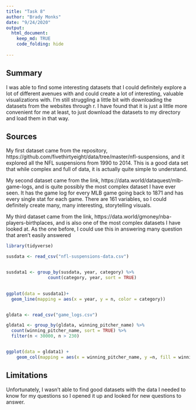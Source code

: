 ---
title: "Task 8"
author: "Brady Monks"
date: "9/24/2020"
output: 
  html_document:
    keep_md: TRUE
    code_folding: hide
    
---
## Summary
I was able to find some interesting datasets that I could definitely explore a lot of different avenues with and could create a lot of interesting, valuable visualizations with. I'm still struggling a little bit with downloading the datasets from the websites through r. I have found that it is just a little more convenient for me at least, to just download the datasets to my directory and load them in that way.

## Sources

My first dataset came from the repository, https://github.com/fivethirtyeight/data/tree/master/nfl-suspensions, and it explored all the NFL suspensions from 1990 to 2014. This is a good data set that while complex and full of data, it is actually quite simple to understand. 

My second dataset came from the link, https://data.world/dataquest/mlb-game-logs, and is quite possibly the most complex dataset I have ever seen. It has the game log for every MLB game going back to 1871 and has every single stat for each game. There are 161 variables, so I could definitely create many, many interesting, storytelling visuals. 

My third dataset came from the link, https://data.world/gmoney/nba-players-birthplaces, and is also one of the most complex datasets I have looked at. As the one before, I could use this in answering many question that aren't easily answered

```{r message = FALSE, warning = FALSE}

library(tidyverse)

susdata <- read_csv("nfl-suspensions-data.csv")


susdata1 <- group_by(susdata, year, category) %>%
                count(category, year, sort = TRUE)
                     

ggplot(data = susdata1)+
  geom_line(mapping = aes(x = year, y = n, color = category))


gldata <- read_csv("game_logs.csv")

gldata1 <- group_by(gldata, winning_pitcher_name) %>%
  count(winning_pitcher_name, sort = TRUE) %>%
  filter(n < 30000, n > 230)


ggplot(data = gldata1) +
    geom_col(mapping = aes(x = winning_pitcher_name, y =n, fill = winning_pitcher_name))


```

## Limitations

Unfortunately, I wasn't able to find good datasets with the data I needed to know for my questions so I opened it up and looked for new questions to answer. 

